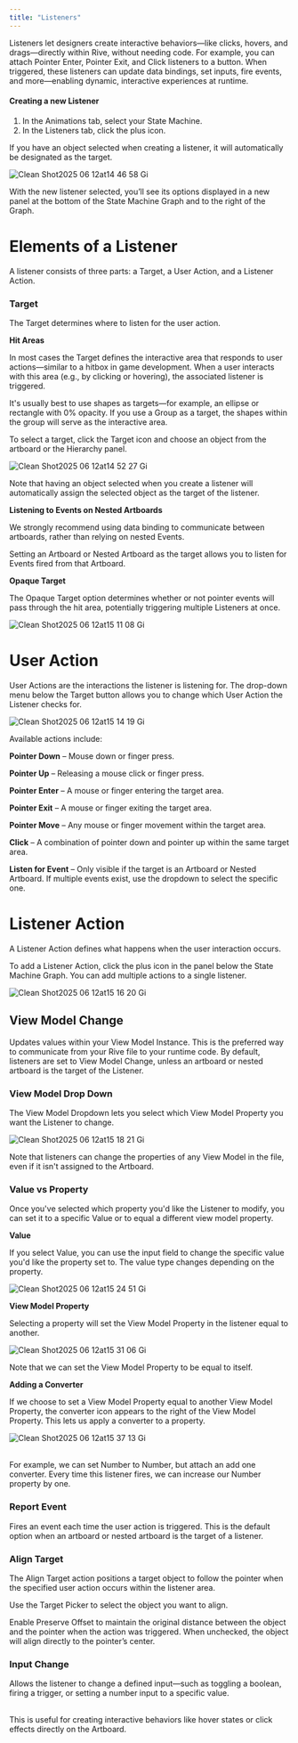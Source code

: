 ```yaml
---
title: "Listeners"
---
```



Listeners let designers create interactive behaviors—like clicks, hovers, and drags—directly within Rive, without needing code. For example, you can attach Pointer Enter, Pointer Exit, and Click listeners to a button. When triggered, these listeners can update data bindings, set inputs, fire events, and more—enabling dynamic, interactive experiences at runtime.

#### Creating a new Listener

1. In the Animations tab, select your State Machine.
2. In the Listeners tab, click the plus icon.

<Info>
  If you have an object selected when creating a listener, it will automatically be designated as the target.
</Info>

![Clean Shot2025 06 12at14 46 58 Gi](/images/CleanShot2025-06-12at14.46.58.gif)

With the new listener selected, you’ll see its options displayed in a new panel at the bottom of the State Machine Graph and to the right of the Graph.

# Elements of a Listener

A listener consists of three parts: a Target, a User Action, and a Listener Action.

### Target

The Target determines where to listen for the user action.

**Hit Areas**

In most cases the Target defines the interactive area that responds to user actions—similar to a hitbox in game development. When a user interacts with this area (e.g., by clicking or hovering), the associated listener is triggered.

It's usually best to use shapes as targets—for example, an ellipse or rectangle with 0% opacity. If you use a Group as a target, the shapes within the group will serve as the interactive area.

To select a target, click the Target icon and choose an object from the artboard or the Hierarchy panel.

![Clean Shot2025 06 12at14 52 27 Gi](/images/CleanShot2025-06-12at14.52.27.gif)

Note that having an object selected when you create a listener will automatically assign the selected object as the target of the listener.

**Listening to Events on Nested Artboards**

<Info>
  We strongly recommend using data binding to communicate between artboards, rather than relying on nested Events.
</Info>

Setting an Artboard or Nested Artboard as the target allows you to listen for Events fired from that Artboard.

**Opaque Target**

The Opaque Target option determines whether or not pointer events will pass through the hit area, potentially triggering multiple Listeners at once.

![Clean Shot2025 06 12at15 11 08 Gi](/images/CleanShot2025-06-12at15.11.08.gif)

# User Action

User Actions are the interactions the listener is listening for. The drop-down menu below the Target button allows you to change which User Action the Listener checks for.

![Clean Shot2025 06 12at15 14 19 Gi](/images/CleanShot2025-06-12at15.14.19.gif)

Available actions include:

**Pointer Down** – Mouse down or finger press.

**Pointer Up** – Releasing a mouse click or finger press.

**Pointer Enter** – A mouse or finger entering the target area.

**Pointer Exit** – A mouse or finger exiting the target area.

**Pointer Move** – Any mouse or finger movement within the target area.

**Click** – A combination of pointer down and pointer up within the same target area.

**Listen for Event** – Only visible if the target is an Artboard or Nested Artboard. If multiple events exist, use the dropdown to select the specific one.

# Listener Action

A Listener Action defines what happens when the user interaction occurs.

To add a Listener Action, click the plus icon in the panel below the State Machine Graph. You can add multiple actions to a single listener.

![Clean Shot2025 06 12at15 16 20 Gi](/images/CleanShot2025-06-12at15.16.20.gif)

## **View Model Change**

Updates values within your View Model Instance. This is the preferred way to communicate from your Rive file to your runtime code. By default, listeners are set to View Model Change, unless an artboard or nested artboard is the target of the Listener.

### **View Model Drop Down**

The View Model Dropdown lets you select which View Model Property you want the Listener to change. 

![Clean Shot2025 06 12at15 18 21 Gi](/images/CleanShot2025-06-12at15.18.21.gif)

Note that listeners can change the properties of any View Model in the file, even if it isn't assigned to the Artboard.

### **Value vs Property**

Once you've selected which property you'd like the Listener to modify, you can set it to a specific Value or to equal a different view model property.

**Value**

If you select Value, you can use the input field to change the specific value you'd like the property set to. The value type changes depending on the property.

![Clean Shot2025 06 12at15 24 51 Gi](/images/CleanShot2025-06-12at15.24.51.gif)

**View Model Property**

Selecting a property will set the View Model Property in the listener equal to another.

![Clean Shot2025 06 12at15 31 06 Gi](/images/CleanShot2025-06-12at15.31.06.gif)

Note that we can set the View Model Property to be equal to itself.

**Adding a Converter**

If we choose to set a View Model Property equal to another View Model Property, the converter icon appears to the right of the View Model Property. This lets us apply a converter to a property.

![Clean Shot2025 06 12at15 37 13 Gi](/images/CleanShot2025-06-12at15.37.13.gif)

\
For example, we can set Number to Number, but attach an add one converter. Every time this listener fires, we can increase our Number property by one.

### **Report Event**

Fires an event each time the user action is triggered. This is the default option when an artboard or nested artboard is the target of a listener.

### **Align Target**

The Align Target action positions a target object to follow the pointer when the specified user action occurs within the listener area.

Use the Target Picker to select the object you want to align.

 Enable Preserve Offset to maintain the original distance between the object and the pointer when the action was triggered. When unchecked, the object will align directly to the pointer’s center.

<YouTube id="ISt4z1t7BJQ" />

### **Input Change**

Allows the listener to change a defined input—such as toggling a boolean, firing a trigger, or setting a number input to a specific value.

\
This is useful for creating interactive behaviors like hover states or click effects directly on the Artboard.